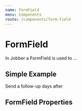 ```yaml
---
name: FormField
menu: Components
route: /components/form-field
---
```



# FormField

<ComponentStatus stage="pre" responsive="no" accessible="no" />

In Jobber a FormField is used to …

## Simple Example

<Playground>
  <FormField name="Base" placeholder="Base" />
</Playground>

<Playground>
  <FormField name="Small" placeholder="Small" size="small" />
</Playground>

<Playground>
  <FormField name="Large" placeholder="Large" size="large" />
</Playground>

<Playground>
  <p>
    Send a follow-up
    <FormField value="2" size="small" inline={true} /> days after
  </p>
</Playground>

<Playground>
  <FormField name="Error" placeholder="Error" invalid={true} />
</Playground>

<Playground>
  <FormField name="Disabled" placeholder="Disabled" disabled={true} />
</Playground>

## FormField Properties

<Props of={FormField} />

